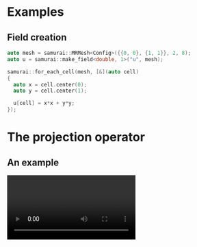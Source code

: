 # Examples

## Field creation

```.cpp
auto mesh = samurai::MRMesh<Config>({{0, 0}, {1, 1}}, 2, 8);
auto u = samurai::make_field<double, 1>("u", mesh);

samurai::for_each_cell(mesh, [&](auto cell)
{
  auto x = cell.center(0);
  auto y = cell.center(1);

  u[cell] = x*x + y*y;
});
```

# The projection operator {.subtitle .text-center}

## An example

<video data-autoplay src="videos/projection.mp4" />

## The implementation

```.cpp
auto u = samurai::make_field<double, 1>("u", mesh);
...
auto set = samurai::intersection(mesh[level], mesh[level + 1])
          .on(level);

set([&](const auto& i, auto)
{
    u(level, i) = 0.5*(u(level + 1, 2*i) + u(level + 1, 2*i + 1));
});
```

# Creation of random meshes and their graduation {.subtitle}

---

:::{.row}

::::{.col .text-center}
![](figures/graduation_before.png)
before
::::

::::{.col .text-center}
![](figures/graduation_after.png)
after
::::

:::

## Create a mesh

```.cpp
constexpr std::size_t dim = 2;
std::size_t start_level = 1;
std::size_t max_refinement_level = 7;

samurai::Box<int, dim> box({0, 0}, {1<<start_level, 1<<start_level});

samurai::CellArray<dim> ca;
ca[start_level] = {start_level, box};
```

## Add cells randomly

```.cpp
samurai::CellList<dim> cl;

samurai::for_each_interval(ca, [&](std::size_t level, const auto& interval, const auto& index)
{
    auto choice = xt::random::choice(xt::xtensor_fixed<bool,
                                     xt::xshape<2>>{true, false}, interval.size());

    for(int i = interval.start, ic = 0; i<interval.end; ++i, ++ic)
    {
        if (choice[ic])
        {
            cl[level + 1][2*index].add_interval({2*i, 2*i+2});
            cl[level + 1][2*index + 1].add_interval({2*i, 2*i+2});
        }
        else
        {
            cl[level][index].add_point(i);
        }
    }
});

ca = {cl, true};
```

## Tag cells to refine

```.cpp
std::size_t min_level = ca.min_level(), max_level = ca.max_level();
xt::xtensor_fixed<int, xt::xshape<4, dim>> stencil{{1, 0}, {-1, 0}, {0, 1}, {0, -1}};

auto tag = samurai::make_field<bool, 1>("tag", ca);
tag.fill(false);

for(std::size_t level = min_level + 2; level <= max_level; ++level)
{
    for(std::size_t level_below = min_level; level_below < level - 1; ++level_below)
    {
        for(std::size_t i = 0; i < stencil.shape()[0]; ++i)
        {
            auto s = xt::view(stencil, i);
            auto set = samurai::intersection(samurai::translate(ca[level], s), ca[level_below])
                      .on(level_below);
            set([&](const auto& i, const auto& index)
            {
                tag(level_below, i, index[0]) = true;
            });
        }
    }
}
```

## Create a new mesh from the tag

```.cpp
samurai::CellList<dim> cl;

samurai::for_each_cell(ca, [&](auto cell)
{
    auto i = cell.indices[0];
    auto j = cell.indices[1];

    if (tag[cell])
    {
        cl[cell.level + 1][{2*j}].add_interval({2*i, 2*i+2});
        cl[cell.level + 1][{2*j + 1}].add_interval({2*i, 2*i+2});
    }
    else
    {
        cl[cell.level][{j}].add_point(i);
    }
});

samurai::CellArray<dim> new_ca = {cl, true};
```

# The heat equation

## The problem

We consider the well known heat equation

$$
\frac{\partial u}{\partial t} - \Delta u = 0
$$

## The finite volume scheme

Since we have

$$
\int_V \Delta u = \int_{\partial V} \nabla u\cdot \mathbf{n},
$$

the flux function to implement is a discrete version of $\nabla u\cdot \mathbf{n}$.

Here, we choose the normal gradient of the first order, requiring a stencil of two cells.

This is enough to write the static configuration

```.cpp
auto u = samurai::make_field<1>("u", mesh); // scalar field

using cfg = samurai::FluxConfig<SchemeType::LinearHomogeneous,
                                1,            // output_field_size
                                2,            // stencil_size
                                decltype(u)>; // input_field_type
```

## The finite volume scheme

Now, denoting by $V_L$ (left) and $V_R$ (right) the stencil cells and $F$ their interface, the discrete flux from $V_L$ to $V_R$ writes

$$
\mathcal{F}_h(u_h)_{|F} := \frac{u_R-u_L}{h},
$$

where $u_L$ and $u_R$ are the finite volume approximations of $u$ in the respective cells, and $h$ is the cell length.

The flux function then writes

```.cpp
samurai::FluxDefinition<cfg> gradient([](double h)
{
    samurai::FluxStencilCoeffs<cfg> c;
    c[0] = -1/h; // left
    c[1] =  1/h; // right
    return c;
});

auto diff = samurai::make_flux_based_scheme(gradient);
```

## Simulation on uniform mesh

```.cpp
// ...
auto diff = samurai::make_diffusion<decltype(u)>();
auto id   = samurai::make_identity<decltype(u)>();
for(std::size_t ite=0; ite<200; ++ite)
{
    samurai::update_ghost_mr(u);

    if (explicit_scheme)
    {
        unp1 = u - dt * diff(u);
    }
    else
    {
        auto back_euler = id + dt * diff;
        // solves the linear equation   [Id + dt*Diff](unp1) = u
        samurai::petsc::solve(back_euler, unp1, u);
    }

    std::swap(u.array(), u_np1.array());

    samurai::save(fmt::format("mesh_{}", ite + 1), mesh, u);
}
```

## Simulation with adaptive mesh refinement

```.cpp
auto MRadaptation = samurai::make_MRAdapt(u);
double eps = 1e-4, regularity = 2;

for(std::size_t ite=0; ite<200; ++ite)
{
    MRadaptation(eps, regularity);
    unp1.resize();
    samurai::update_ghost_mr(u);

    if (explicit_scheme)
    {
        unp1 = u - dt * diff(u);
    }
    else
    {
      auto back_euler = id + dt * diff;
      // solves the linear equation   [Id + dt*Diff](unp1) = u
      samurai::petsc::solve(back_euler, unp1, u);
    }

    std::swap(u.array(), u_np1.array());
    samurai::save(fmt::format("mesh_{}", ite + 1), mesh, u);
}
```
